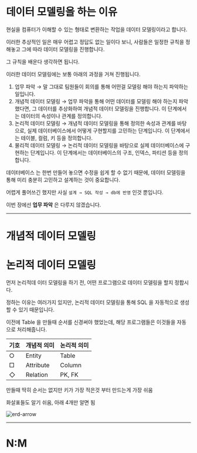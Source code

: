 # 데이터 모델링을 하는 이유

현실을 컴퓨터가 이해할 수 있는 형태로 변환하는 작업을 데이터 모델링이라고 합니다.

이러한 추상적인 일은 매우 어렵고 정답도 없는 일이다 보니, 사람들은 일정한 규칙을 정해놓고 그에 따라 데이터 모델링을 진행합니다.

그 규칙을 배운다 생각하면 됩니다.

이러한 데이터 모델링에는 보통 아래의 과정을 거쳐 진행됩니다.

1. 업무 파악 → 말 그대로 팀원들이 회의를 통해 어떤걸 모델링 해야 하는지 파악하는 일입니다.
2. 개념적 데이터 모델링 → 업무 파악을 통해 어떤 데이터를 모델링 해야 하는지 파악했다면, 그 데이터를 추상화하여 개념적 데이터 모델링을 진행합니다. 이 단계에서는 데이터의 속성이나 관계를 정의합니다.
3. 논리적 데이터 모델링 → 개념적 데이터 모델링을 통해 정의한 속성과 관계를 바탕으로, 실제 데이터베이스에서 어떻게 구현할지를 고민하는 단계입니다. 이 단계에서는 테이블, 컬럼, 키 등을 정의합니다.
4. 물리적 데이터 모델링 → 논리적 데이터 모델링을 바탕으로 실제 데이터베이스에 구현하는 단계입니다. 이 단계에서는 데이터베이스의 구조, 인덱스, 파티션 등을 정의합니다.

데이터베이스 는 한번 만들어 놓으면 수정을 쉽게 할 수 없기 때문에, 데이터 모델링을 통해 미리 충분히 고민하고 설계하는 것이 중요합니다.

어렵게 풀어쓰긴 했지만 사실 `설계 → SQL 작성 → db에 반영` 인것 뿐입니다.

이번 장에선 **업무 파악** 은 다루지 않겠습니다.

***

# 개념적 데이터 모델링

# 논리적 데이터 모델링

먼저 논리적데 이터 모델링을 하기 전, 어떤 프로그램으로 데이터 모델링을 할지 정합시다.

정하는 이유는 여러가지 있지만, 논리적 데이터 모델링을 통해 SQL 을 자동적으로 생성할 수 있기 때문입니다.

이전에 Table 을 만들때 순서를 신경써야 했었는데, 해당 프로그램들은 이것들을 자동으로 처리해줍니다.

| 기호 | 개념적 의미 | 논리적 의미 |
| ---- | ------------ | ------------ |
| ○    | Entity       | Table        |
| □    | Attribute    | Column       |
| ◇   | Relation     | PK, FK       |

만들때 딱히 순서는 없지만 키가 가장 적은것 부터 만드는게 가장 쉬움

화살표들도 알기 쉬움, 아래 4개만 알면 됨

![erd-arrow](./public/kr/database/img/erd-arrow.png)

***

# N:M
